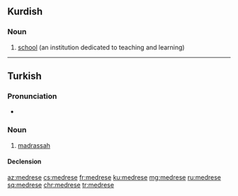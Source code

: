 ==Kurdish==

===Noun===
{{ku-noun|g=f}}

# [[school]] (an institution dedicated to teaching and learning)
----

==Turkish==

===Pronunciation===
* {{IPA|[mɛd.ˈɾɛ.sɛ]|lang=tr}}

===Noun===
{{tr-noun|yi|ler}}

# [[madrassah]]

====Declension====
{{tr-noun-v|e|poss=+}}

[[az:medrese]]
[[cs:medrese]]
[[fr:medrese]]
[[ku:medrese]]
[[mg:medrese]]
[[ru:medrese]]
[[sq:medrese]]
[[chr:medrese]]
[[tr:medrese]]